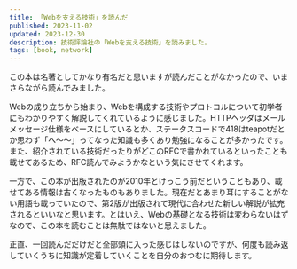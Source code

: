 ```yaml
---
title: 「Webを支える技術」を読んだ
published: 2023-11-02
updated: 2023-12-30
description: 技術評論社の「Webを支える技術」を読みました。
tags: [book, network]
---
```


この本は名著としてかなり有名だと思いますが読んだことがなかったので、いまさらながら読んでみました。

Webの成り立ちから始まり、Webを構成する技術やプロトコルについて初学者にもわかりやすく解説してくれているように感じました。HTTPヘッダはメールメッセージ仕様をベースにしているとか、ステータスコードで418はteapotだとか思わず「へ～～」ってなった知識も多くあり勉強になることが多かったです。また、紹介されている技術だったりがどこのRFCで書かれているといったことも載せてあるため、RFC読んでみようかなという気にさせてくれます。

一方で、この本が出版されたのが2010年とけっこう前だということもあり、載せてある情報は古くなったものもありました。現在だとあまり耳にすることがない用語も載っていたので、第2版が出版されて現代に合わせた新しい解説が拡充されるといいなと思います。とはいえ、Webの基礎となる技術は変わらないはずなので、この本を読むことは無駄ではないと思えました。

正直、一回読んだだけだと全部頭に入った感じはしないのですが、何度も読み返していくうちに知識が定着していくことを自分のおつむに期待します。
